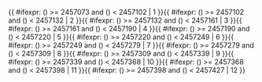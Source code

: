 <includeonly>{{ #ifexpr: ({{{1}}}) >= 2457073 and ({{{1}}}) < 2457102 | 1 }}{{ #ifexpr: ({{{1}}}) >= 2457102 and ({{{1}}}) < 2457132 | 2 }}{{ #ifexpr: ({{{1}}}) >= 2457132 and ({{{1}}}) < 2457161 | 3 }}{{ #ifexpr: ({{{1}}}) >= 2457161 and ({{{1}}}) < 2457190 | 4 }}{{ #ifexpr: ({{{1}}}) >= 2457190 and ({{{1}}}) < 2457220 | 5 }}{{ #ifexpr: ({{{1}}}) >= 2457220 and ({{{1}}}) < 2457249 | 6 }}{{ #ifexpr: ({{{1}}}) >= 2457249 and ({{{1}}}) < 2457279 | 7 }}{{ #ifexpr: ({{{1}}}) >= 2457279 and ({{{1}}}) < 2457309 | 8 }}{{ #ifexpr: ({{{1}}}) >= 2457309 and ({{{1}}}) < 2457339 | 9 }}{{ #ifexpr: ({{{1}}}) >= 2457339 and ({{{1}}}) < 2457368 | 10 }}{{ #ifexpr: ({{{1}}}) >= 2457368 and ({{{1}}}) < 2457398 | 11 }}{{ #ifexpr: ({{{1}}}) >= 2457398 and ({{{1}}}) < 2457427 | 12 }}</includeonly><noinclude>{{Chinese calendar/doc}}

[[Category:農曆模板|{{PAGENAME}}]]

</noinclude>